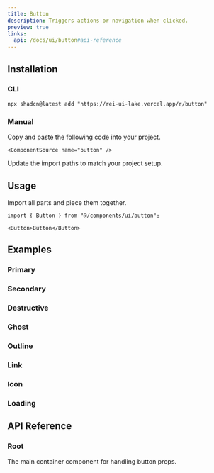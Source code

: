 ```yaml
---
title: Button
description: Triggers actions or navigation when clicked.
preview: true
links:
  api: /docs/ui/button#api-reference
---
```


<ComponentTabs name="button-demo" />

## Installation

### CLI

```package-install
npx shadcn@latest add "https://rei-ui-lake.vercel.app/r/button"
```

### Manual

<Steps>

  <Step>
    Copy and paste the following code into your project.

    <ComponentSource name="button" />

  </Step>
  
  <Step>Update the import paths to match your project setup.</Step>

</Steps>

## Usage

Import all parts and piece them together.

```tsx
import { Button } from "@/components/ui/button";
```

```tsx
<Button>Button</Button>
```

## Examples

### Primary

<ComponentTabs name="button-demo" />

### Secondary

<ComponentTabs name="button-secondary" />

### Destructive

<ComponentTabs name="button-destructive" />

### Ghost

<ComponentTabs name="button-ghost" />

### Outline

<ComponentTabs name="button-outline" />

### Link

<ComponentTabs name="button-link" />

### Icon

<ComponentTabs name="button-icon" />

### Loading

<ComponentTabs name="button-loading" />

## API Reference

### Root

The main container component for handling button props.

<AutoTypeTable path="./types/docs/button.ts" name="RootProps" />

